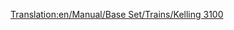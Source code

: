 [[Translation:en/Manual/Base Set/Trains/Kelling 3100]]
{{nl/Manual/Base Set/Trains/Treinen|Naam=Kelling 3100
|Afbeelding=[[File:en/Manual/Base Set/Trains/Kelling3100.png]]
|Kosten=£21,093 ($42.186)
|Snelheid=104 km/h (65 mph)
|Gewicht=110 t
|Kracht=1,500 pk (1.119 kW)
|Onderhoudskosten=£1,599 ($3.198)
|Ontworpen=1959
|Levensduur=22
|Capaciteit=N/A
|Omschrijving=
|Real-life=The Kelling 3100 lijkt op de [https://www.wikipedia.org/wiki/EMC 1800 hp B-B EMD Demonstrators 511 en 512]. Echte EMD Demonstrators werden gebouwd in 1935.
}}